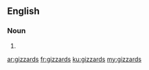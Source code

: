==English==

===Noun===
{{head|en|plural}}

# {{plural of|gizzard|lang=en|nocat=1}}

[[ar:gizzards]]
[[fr:gizzards]]
[[ku:gizzards]]
[[my:gizzards]]